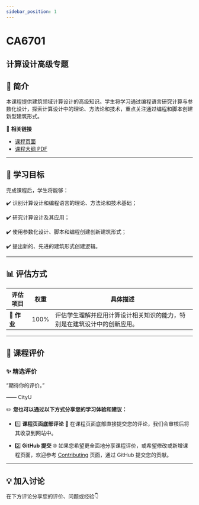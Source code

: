 ```yaml
---
sidebar_position: 1
---
```


# CA6701
## 计算设计高级专题

## **📘 简介**
本课程提供建筑领域计算设计的高级知识。学生将学习通过编程语言研究计算与参数化设计，探索计算设计中的理论、方法论和技术，重点关注通过编程和脚本创建新型建筑形式。

🔗 **相关链接**
- [课程页面](https://www.cityu.edu.hk/catalogue/pg/202425/course/CA6701.htm)
- [课程大纲 PDF](https://www.cityu.edu.hk/catalogue/pg/202425/course/CA6701.pdf)

---

## **🎯 学习目标**

完成课程后，学生将能够：

✔️ 识别计算设计和编程语言的理论、方法论和技术基础；

✔️ 研究计算设计及其应用；

✔️ 使用参数化设计、脚本和编程创建创新建筑形式；

✔️ 提出新的、先进的建筑形式创建逻辑。

---

## **📊 评估方式**

| **评估项目**          | **权重** | **具体描述**                                                                                       |
|----------------------|---------|---------------------------------------------------------------------------------------------------|
| **📝 作业**           | 100%    | 评估学生理解并应用计算设计相关知识的能力，特别是在建筑设计中的创新应用。                            |

---

## **💬 课程评价**

### ✨ **精选评价**
<div className={commentStyles.commentBox}>
    <p className={commentStyles.commentText}>
        “期待你的评价。”
    </p>
    <p className={commentStyles.commentAuthor}>—— CityU</p>
</div>

✏️ **您也可以通过以下方式分享您的学习体验和建议：**

- 1️⃣ **课程页面底部评论**
💬 在课程页面底部直接提交您的评论，我们会审核后将其收录到网站中。

- 2️⃣ **GitHub 提交**
🌐 如果您希望更全面地分享课程评价，或希望修改或新增课程页面，欢迎参考 [Contributing](https://penjc.github.io/CityU/contributing) 页面，通过 GitHub 提交您的贡献。

---

## **💡 加入讨论**

在下方评论分享您的评价、问题或经验👇
<Utterances />